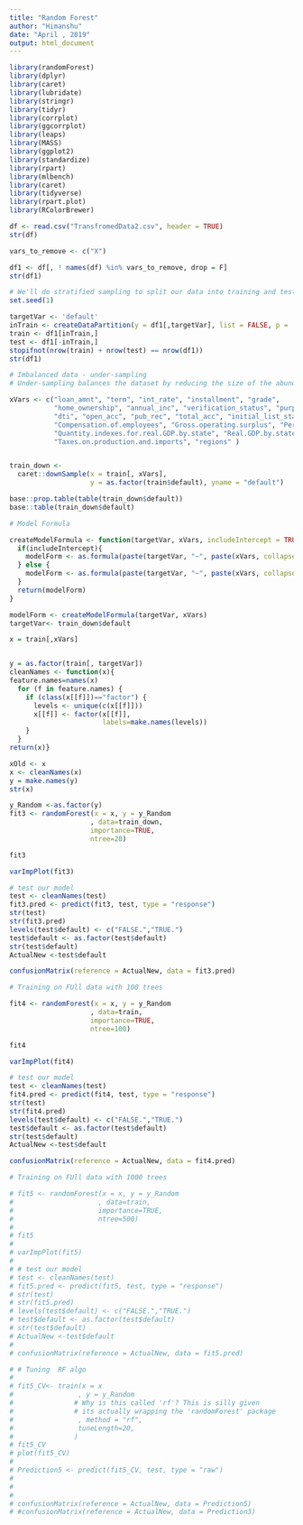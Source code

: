 ```yaml
---
title: "Random Forest"
author: "Himanshu"
date: "April , 2019"
output: html_document
---
```


```r
library(randomForest)
library(dplyr)
library(caret)
library(lubridate)
library(stringr)
library(tidyr)
library(corrplot)
library(ggcorrplot)
library(leaps)
library(MASS)
library(ggplot2)
library(standardize)
library(rpart)
library(mlbench)
library(caret)
library(tidyverse)
library(rpart.plot)
library(RColorBrewer)
```

```r
df <- read.csv("TransfromedData2.csv", header = TRUE)
str(df)
```
```r
vars_to_remove <- c("X")

df1 <- df[, ! names(df) %in% vars_to_remove, drop = F]
str(df1)
```

```r
# We'll do stratified sampling to split our data into training and test sets
set.seed(1)

targetVar <- 'default'
inTrain <- createDataPartition(y = df1[,targetVar], list = FALSE, p = .8)
train <- df1[inTrain,]
test <- df1[-inTrain,]
stopifnot(nrow(train) + nrow(test) == nrow(df1))
str(df1)
```

```r
# Imbalanced data - under-sampling
# Under-sampling balances the dataset by reducing the size of the abundant class. This method is used when quantity of # data is sufficient. By keeping all samples in the rare class and randomly selecting an equal number of samples in   # the abundant class, a balanced new dataset can be retrieved for further modelling.

xVars <- c("loan_amnt", "term", "int_rate", "installment", "grade",
           "home_ownership", "annual_inc", "verification_status", "purpose",
           "dti", "open_acc", "pub_rec", "total_acc", "initial_list_status", 
           "Compensation.of.employees", "Gross.operating.surplus", "Per.capita.real.GDP.by.state", 
           "Quantity.indexes.for.real.GDP.by.state", "Real.GDP.by.state", "Subsidies", 
           "Taxes.on.production.and.imports", "regions" )


train_down <- 
  caret::downSample(x = train[, xVars], 
                    y = as.factor(train$default), yname = "default")

base::prop.table(table(train_down$default))
base::table(train_down$default)
```
```r
# Model Formula

createModelFormula <- function(targetVar, xVars, includeIntercept = TRUE){
  if(includeIntercept){
    modelForm <- as.formula(paste(targetVar, "~", paste(xVars, collapse = '+ ')))
  } else {
    modelForm <- as.formula(paste(targetVar, "~", paste(xVars, collapse = '+ '), -1))
  }
  return(modelForm)
}

modelForm <- createModelFormula(targetVar, xVars)
targetVar<- train_down$default

```

```r
x = train[,xVars]


y = as.factor(train[, targetVar])
cleanNames <- function(x){
feature.names=names(x)
  for (f in feature.names) {
    if (class(x[[f]])=="factor") {
      levels <- unique(c(x[[f]]))
      x[[f]] <- factor(x[[f]],
                       labels=make.names(levels))
    }
  }
return(x)}

xOld <- x
x <- cleanNames(x)
y = make.names(y)
str(x)

y_Random <-as.factor(y)
fit3 <- randomForest(x = x, y = y_Random
                    , data=train_down,
                    importance=TRUE,
                    ntree=20)

fit3

varImpPlot(fit3)

# test our model
test <- cleanNames(test)
fit3.pred <- predict(fit3, test, type = "response")
str(test)
str(fit3.pred)
levels(test$default) <- c("FALSE.","TRUE.")
test$default <- as.factor(test$default)
str(test$default)
ActualNew <-test$default

confusionMatrix(reference = ActualNew, data = fit3.pred)
```
```r
# Training on FUll data with 100 trees

fit4 <- randomForest(x = x, y = y_Random
                    , data=train,
                    importance=TRUE,
                    ntree=100)

fit4

varImpPlot(fit4)

# test our model
test <- cleanNames(test)
fit4.pred <- predict(fit4, test, type = "response")
str(test)
str(fit4.pred)
levels(test$default) <- c("FALSE.","TRUE.")
test$default <- as.factor(test$default)
str(test$default)
ActualNew <-test$default

confusionMatrix(reference = ActualNew, data = fit4.pred)

```
```r
# Training on FUll data with 1000 trees

# fit5 <- randomForest(x = x, y = y_Random
#                     , data=train,
#                     importance=TRUE,
#                     ntree=500)
# 
# fit5
# 
# varImpPlot(fit5)
# 
# # test our model
# test <- cleanNames(test)
# fit5.pred <- predict(fit5, test, type = "response")
# str(test)
# str(fit5.pred)
# levels(test$default) <- c("FALSE.","TRUE.")
# test$default <- as.factor(test$default)
# str(test$default)
# ActualNew <-test$default
# 
# confusionMatrix(reference = ActualNew, data = fit5.pred)

```


```r
# # Tuning  RF algo
# 
# fit5_CV<- train(x = x
#                , y = y_Random
#               # Why is this called 'rf'? This is silly given
#               # its actually wrapping the 'randomForest' package
#                , method = "rf",
#                tuneLength=20,
#               )
# fit5_CV
# plot(fit5_CV)
# 
# Prediction5 <- predict(fit5_CV, test, type = "raw")
# 
# 
# 
# confusionMatrix(reference = ActualNew, data = Prediction5)
# #confusionMatrix(reference = ActualNew, data = Prediction3)
```












